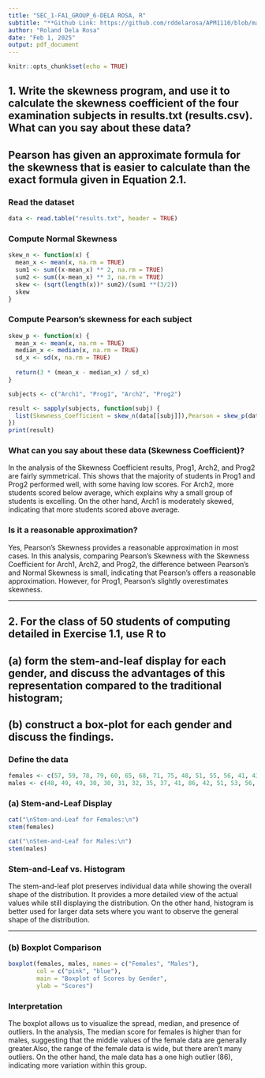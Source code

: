 ---
title: "SEC_1-FA1_GROUP_6-DELA ROSA, R"
subtitle: "**Github Link: https://github.com/rddelarosa/APM1110/blob/main/FA1/SEC_1-FA1_GROUP_6-DELA%20ROSA%2C%20R.Rmd**"
author: "Roland Dela Rosa"
date: "Feb 1, 2025"
output: pdf_document
---

```{r setup, include=FALSE}
knitr::opts_chunk$set(echo = TRUE)
```

## 1. Write the skewness program, and use it to calculate the skewness coefficient of the four examination subjects in results.txt (results.csv). What can you say about these data?

## Pearson has given an approximate formula for the skewness that is easier to calculate than the exact formula given in Equation 2.1.

### Read the dataset

```{r}
data <- read.table("results.txt", header = TRUE)
```

### Compute Normal Skewness

```{r}
skew_n <- function(x) {
  mean_x <- mean(x, na.rm = TRUE)  
  sum1 <- sum((x-mean_x) ** 2, na.rm = TRUE)
  sum2 <- sum((x-mean_x) ** 3, na.rm = TRUE)
  skew <- (sqrt(length(x))* sum2)/(sum1 **(3/2))
  skew
}

```

### Compute Pearson's skewness for each subject

```{r}
skew_p <- function(x) {
  mean_x <- mean(x, na.rm = TRUE)
  median_x <- median(x, na.rm = TRUE)
  sd_x <- sd(x, na.rm = TRUE)
  
  return(3 * (mean_x - median_x) / sd_x)
}

subjects <- c("Arch1", "Prog1", "Arch2", "Prog2")

result <- sapply(subjects, function(subj) {
  list(Skewness_Coefficient = skew_n(data[[subj]]),Pearson = skew_p(data[[subj]]))
})
print(result)

```

### What can you say about these data (Skewness Coefficient)?

In the analysis of the Skewness Coefficient results, Prog1, Arch2, and Prog2 are fairly symmetrical. This shows that the majority of students in Prog1 and Prog2 performed well, with some having low scores. For Arch2, more students scored below average, which explains why a small group of students is excelling. On the other hand, Arch1 is moderately skewed, indicating that more students scored above average.


### Is it a reasonable approximation?

Yes, Pearson’s Skewness provides a reasonable approximation in most cases. In this analysis, comparing Pearson’s Skewness with the Skewness Coefficient for Arch1, Arch2, and Prog2, the difference between Pearson’s and Normal Skewness is small, indicating that Pearson’s offers a reasonable approximation. However, for Prog1, Pearson’s slightly overestimates skewness.

---

## 2. For the class of 50 students of computing detailed in Exercise 1.1, use R to

## (a) form the stem-and-leaf display for each gender, and discuss the advantages of this representation compared to the traditional histogram;

## (b) construct a box-plot for each gender and discuss the findings.

### Define the data

```{r}
females <- c(57, 59, 78, 79, 60, 65, 68, 71, 75, 48, 51, 55, 56, 41, 43, 44, 75, 78, 80, 81, 83, 83, 85)
males <- c(48, 49, 49, 30, 30, 31, 32, 35, 37, 41, 86, 42, 51, 53, 56, 42, 44, 50, 51, 65, 67, 51, 56, 58, 64, 64, 75)
```

### (a) Stem-and-Leaf Display

```{r}
cat("\nStem-and-Leaf for Females:\n")
stem(females)

cat("\nStem-and-Leaf for Males:\n")
stem(males)
```

### Stem-and-Leaf vs. Histogram

The stem-and-leaf plot preserves individual data while showing the overall shape of the distribution. It provides a more detailed view of the actual values while still displaying the distribution. On the other hand, histogram is better used for larger data sets where you want to observe the general shape of the distribution.

---

### (b) Boxplot Comparison

```{r}
boxplot(females, males, names = c("Females", "Males"), 
        col = c("pink", "blue"), 
        main = "Boxplot of Scores by Gender", 
        ylab = "Scores")
```

### Interpretation
The boxplot allows us to visualize the spread, median, and presence of outliers. In the analysis, The median score for females is higher than for males, suggesting that the middle values of the female data are generally greater.Also, the range of the female data is wide, but there aren't many outliers. On the other hand, the male data has a one high outlier (86), indicating more variation within this group.
